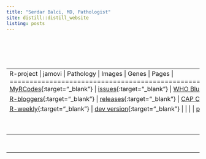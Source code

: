 ```yaml
---
title: "Serdar Balci, MD, Pathologist"
site: distill::distill_website
listing: posts
---
```


::: {itemscope="" itemtype="https://schema.org/Person"}
```{=html}
<script type="application/ld+json">
{
  "@context": "http://schema.org",
  "@type": "Person",
  "name": "Serdar Balcı",
  "url": "https://www.serdarbalci.com/",
  "jobTitle": "MD, Pathologist",
  "sameAs": [
    "https://www.facebook.com/serdarbalcimd",
    "https://www.facebook.com/serdarbalcimdpathologist/",
    "https://www.instagram.com/balciserdar/",
    "https://www.linkedin.com/in/serdar-balci-md-pathologist/",
    "https://twitter.com/serdarbalci",
    "https://github.com/sbalci",
    "https://www.parapathology.com",
    "https://www.patolojinotlari.com",
    "https://www.patolojiai.com/",
    "https://www.memorial.com.tr/doktorlar/serdar-balci"
  ]
}
</script>
```
:::

<br><br>

+---------------------------------------------------------------+---------------------------------------------------------------------+----------------------------------------------------------------------------------------------------------------------+-------------------------------------+--------------------------------------------------------------------------------------------------------------------+----------------------------------------------------------------+
| R-project                                                     | jamovi                                                              | Pathology                                                                                                            | Images                              | Genes                                                                                                              | Pages                                                          |
+===============================================================+=====================================================================+======================================================================================================================+=====================================+====================================================================================================================+================================================================+
| [MyRCodes](https://github.com/sbalci/MyRCodesForDataAnalysis){:target="_blank"} | [issues](https://github.com/jamovi/jamovi/issues){:target="_blank"}                   | [WHO Blue Books](https://tumourclassification.iarc.who.int/welcome/){:target="_blank"}                                                 | [QuPath](https://qupath.github.io/){:target="_blank"} | [cBioPortal](http://www.cbioportal.org/){:target="_blank"}                                                                           | [patolojiAI](https://www.patolojiai.com/){:target="_blank"}                      |
+---------------------------------------------------------------+---------------------------------------------------------------------+----------------------------------------------------------------------------------------------------------------------+-------------------------------------+--------------------------------------------------------------------------------------------------------------------+----------------------------------------------------------------+
| [R-bloggers](https://www.r-bloggers.com/){:target="_blank"}                     | [releases](https://www.jamovi.org/download.html){:target="_blank"}                    | [CAP Cancer Protocol](https://www.cap.org/protocols-and-guidelines/cancer-reporting-tools/cancer-protocol-templates){:target="_blank"} | [ImageJ](https://imagej.github.io/){:target="_blank"} | [Coursera](https://www.coursera.org/learn/data-genes-medicine/lecture/uVUus/working-with-cbioportal-gene-networks){:target="_blank"} | [drozlembalci](https://www.drozlembalci.com/){:target="_blank"}{target="_blank"} |
+---------------------------------------------------------------+---------------------------------------------------------------------+----------------------------------------------------------------------------------------------------------------------+-------------------------------------+--------------------------------------------------------------------------------------------------------------------+----------------------------------------------------------------+
| [R-weekly](https://rweekly.org/){:target="_blank"}                              | [dev version](https://www.jamovi.org/downloads/jamovi-unsigned.zip){:target="_blank"} |                                                                                                                      |                                     |                                                                                                                    | [patolojinotlari](https://www.patolojinotlari.com/){:target="_blank"}            |
+---------------------------------------------------------------+---------------------------------------------------------------------+----------------------------------------------------------------------------------------------------------------------+-------------------------------------+--------------------------------------------------------------------------------------------------------------------+----------------------------------------------------------------+
|                                                               | [forum](https://forum.jamovi.org/){:target="_blank"}                                  |                                                                                                                      |                                     |                                                                                                                    | [parapathology](https://www.parapathology.com/){:target="_blank"}                |
+---------------------------------------------------------------+---------------------------------------------------------------------+----------------------------------------------------------------------------------------------------------------------+-------------------------------------+--------------------------------------------------------------------------------------------------------------------+----------------------------------------------------------------+
|                                                               | [dev](https://dev.jamovi.org/tuts0101-getting-started.html){:target="_blank"}         |                                                                                                                      |                                     |                                                                                                                    |                                                                |
+---------------------------------------------------------------+---------------------------------------------------------------------+----------------------------------------------------------------------------------------------------------------------+-------------------------------------+--------------------------------------------------------------------------------------------------------------------+----------------------------------------------------------------+

: For My Daily Visits

<br>

<hr>
